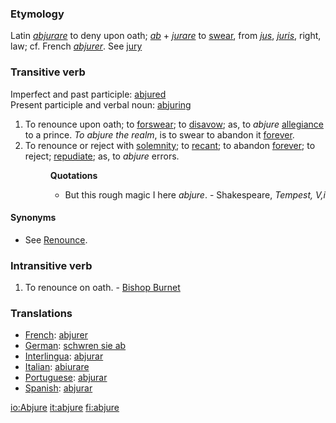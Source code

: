 ===Etymology===
Latin ''[[abjurare]]'' to deny upon oath; ''[[ab]]'' + ''[[jurare]]'' to [[swear]], from ''[[jus]]'', ''[[juris]]'', right, law; cf. French ''[[abjurer]]''. See [[jury]]

===Transitive verb===
Imperfect and past participle: [[abjured]] <br>
Present participle and verbal noun: [[abjuring]]
#To renounce upon oath; to [[forswear]]; to [[disavow]]; as, to ''abjure'' [[allegiance]] to a prince. ''To abjure the realm'', is to swear to abandon it [[forever]].
#To renounce or reject with [[solemnity]]; to [[recant]]; to abandon [[forever]]; to reject; [[repudiate]]; as, to ''abjure'' errors.
#:'''Quotations'''
#:*But this rough magic I here ''abjure''. - Shakespeare, ''Tempest, V,i''
====Synonyms====
*See [[Renounce]].
===Intransitive verb===
#To renounce on oath. - [[Bishop Burnet]]

===Translations===
*[[French]]: [[abjurer]]
*[[German]]: [[schwren sie ab]]
*[[Interlingua]]: [[abjurar]]
*[[Italian]]: [[abiurare]]
*[[Portuguese]]: [[abjurar]]
*[[Spanish]]: [[abjurar]]

[[io:Abjure]]
[[it:abjure]]
[[fi:abjure]]